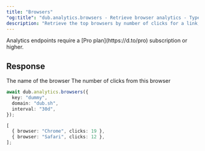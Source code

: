 ```yaml
---
title: "Browsers"
"og:title": "dub.analytics.browsers - Retrieve browser analytics - TypeScript SDK"
description: "Retrieve the top browsers by number of clicks for a link, a domain, or the authenticated workspace."
---
```



<Note>
  Analytics endpoints require a [Pro plan](https://d.to/pro) subscription or
  higher.
</Note>

<AnalyticsArguments />

## Response

<ResponseField name="browser" type="string" required>
  The name of the browser
</ResponseField>

<ResponseField name="clicks" type="number" required>
  The number of clicks from this browser
</ResponseField>

<RequestExample>

```typescript
await dub.analytics.browsers({
  key: "dummy",
  domain: "dub.sh",
  interval: "30d",
});
```

</RequestExample>

<ResponseExample>

```typescript
[
  { browser: "Chrome", clicks: 19 },
  { browser: "Safari", clicks: 12 },
];
```

</ResponseExample>
